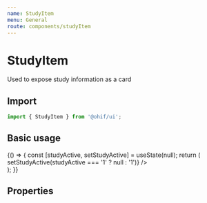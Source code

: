```yaml
---
name: StudyItem
menu: General
route: components/studyItem
---
```



# StudyItem

Used to expose study information as a card

## Import

```javascript
import { StudyItem } from '@ohif/ui';
```

## Basic usage

<Playground>
  {() => {
    const [studyActive, setStudyActive] = useState(null);
    return (
      <div className="flex flex-1 items-center justify-center p-4">
        <div className="w-56">
          <StudyItem
            studyInstanceUid="1"
            date="07-Sept-2010"
            description="CHEST/ABD/PELVIS W/CONTRAST"
            numInstances={902}
            modalities="CT,SR"
            isActive={studyActive}
            onClick={() => setStudyActive(studyActive === '1' ? null : '1')}
          />
        </div>
      </div>
    );
  }}
</Playground>

## Properties

<Props of={StudyItem} />
